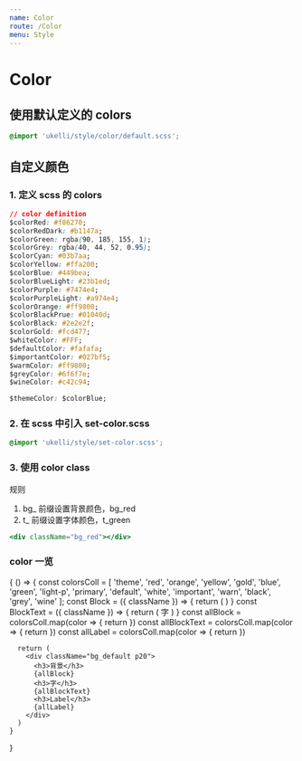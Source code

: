 ```yaml
---
name: Color
route: /Color
menu: Style
---
```



# Color

## 使用默认定义的 colors

```css
@import 'ukelli/style/color/default.scss';
```

## 自定义颜色

### 1. 定义 scss 的 colors

```css
// color definition
$colorRed: #f86270;
$colorRedDark: #b1147a;
$colorGreen: rgba(90, 185, 155, 1);
$colorGrey: rgba(40, 44, 52, 0.95);
$colorCyan: #03b7aa;
$colorYellow: #ffa200;
$colorBlue: #449bea;
$colorBlueLight: #23b1ed;
$colorPurple: #7474e4;
$colorPurpleLight: #a974e4;
$colorOrange: #ff9800;
$colorBlackPrue: #01040d;
$colorBlack: #2e2e2f;
$colorGold: #fcd477;
$whiteColor: #FFF;
$defaultColor: #fafafa;
$importantColor: #027bf5;
$warmColor: #ff9800;
$greyColor: #6f6f7e;
$wineColor: #c42c94;

$themeColor: $colorBlue;
```

### 2. 在 scss 中引入 set-color.scss

```css
@import 'ukelli/style/set-color.scss';
```

### 3. 使用 color class

规则

1. bg_ 前缀设置背景颜色，bg_red
1. t_ 前缀设置字体颜色，t_green

```jsx
<div className="bg_red"></div>
```

### color 一览

<Playground>
  {
    () => {
      const colorsColl = [
        'theme', 'red', 'orange', 'yellow', 'gold', 'blue', 'green', 'light-p',
        'primary', 'default', 'white', 'important', 'warn', 'black',
        'grey', 'wine'
      ];
      const Block = ({ className }) => {
        return (
          <span style={{display: 'inline-block'}} className={className + ' p15'}></span>
        )
      }
      const BlockText = ({ className }) => {
        return (
          <span className={className + ' mr5'}>字</span>
        )
      }
      const allBlock = colorsColl.map(color => {
        return <Block key={color} className={`bg_${color}`} />
      })
      const allBlockText = colorsColl.map(color => {
        return <BlockText key={color} className={`t_${color}`} />
      })
      const allLabel = colorsColl.map(color => {
        return <Label key={color} color={color} text={color} className="mb5" />
      })

      return (
        <div className="bg_default p20">
          <h3>背景</h3>
          {allBlock}
          <h3>字</h3>
          {allBlockText}
          <h3>Label</h3>
          {allLabel}
        </div>
      )
    }
  }
</Playground>